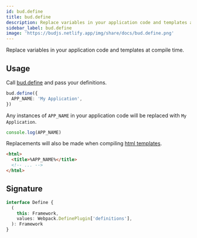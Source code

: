 ```yaml
---
id: bud.define
title: bud.define
description: Replace variables in your application code and templates at compile time.
sidebar_label: bud.define
image: 'https://budjs.netlify.app/img/share/docs/bud.define.png'
---
```



Replace variables in your application code and templates at compile time.

## Usage

Call [bud.define](/docs/bud.define) and pass your definitions.

```ts title='bud.config.js'
bud.define({
  APP_NAME: 'My Application',
})
```

Any instances of `APP_NAME` in your application code will be replaced with `My Application`.

```ts title='src/app.js'
console.log(APP_NAME) 
```

Replacements will also be made when compiling [html templates](/docs/bud.template).

```html title='public/index.html'
<html>
  <title>%APP_NAME%</title>
  <!-- ... -->
</html>
```

## Signature

```ts title='@roots/bud-api/types/repository/index.d.ts'
interface Define {
  (
    this: Framework,
    values: Webpack.DefinePlugin['definitions'],
  ): Framework
}
```
